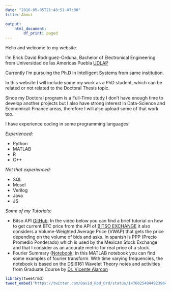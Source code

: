 ```yaml
---
date: "2016-05-05T21:48:51-07:00"
title: About

output:
    html_document:
        df_print: paged
---
```


Hello and welcome to my website.

I'm Erick David Rodriguez-Orduna, Bachelor of Electronical Engineering from Universidad de las Americas Puebla [UDLAP](https://www.udlap.mx/web){target="_blank"}

Currently I'm pursuing the Ph.D in Intelligent Systems from same institution.

In this website I will include some my work as a PhD student, which can be related or not related to the Doctoral Thesis topic.

Since my Doctoral program is a Full-Time study I don't have enough time to develop another projects but I also have strong interest in Data-Science and Economical-Finance areas, therefore I will also upload some of that work too.

I have experience coding in some programming languages:


*Experienced:*

- Python
- MATLAB
- R
- C++

*Not that experienced:*


- SQL
- Mosel
- Verilog
- Java
- JS


*Some of my Tutorials:*

- Bitso API [GitHub](https://github.com/davidrodord56/BTC_Codes):  In the video below you can find a brief tutorial on how to get current BTC price from the API of [BITSO EXCHANGE](bitso.com){target="_blank"} it also considers a Volume-Weighted Average Price (VWAP) that gets the price depending on the volume of bids and asks.\n
In spanish is PPP (Precio Promedio Ponderado) which is used by the Mexican Stock Exchange and that I consider as an accurate metric for real price of a stock.
- Fourier Summary ([Notebook](/FourierExamples.html): In this MATLAB notebook you can find some examples of fourier transform. With time varying frequencies, the notebook is based on the DSI6161 Wavelet Theory notes and activities from Graduate Course by [Dr. Vicente Alarcon](https://sites.google.com/site/vicentevialaq/)
```r
library(tweetrmd)
tweet_embed("https://twitter.com/David_Rod_Ord/status/1476025484492390402?cxt=HHwWhIC-qfPW8vsoAAAA")
```